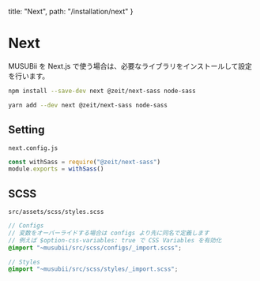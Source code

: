   title: "Next",
  path: "/installation/next"
}

# Next

MUSUBii を Next.js で使う場合は、必要なライブラリをインストールして設定を行います。

```bash
npm install --save-dev next @zeit/next-sass node-sass
```

```bash
yarn add --dev next @zeit/next-sass node-sass
```

## Setting

`next.config.js`

```js
const withSass = require("@zeit/next-sass")
module.exports = withSass()
```

## SCSS

`src/assets/scss/styles.scss`

```scss
// Configs
// 変数をオーバーライドする場合は configs より先に同名で定義します
// 例えば $option-css-variables: true で CSS Variables を有効化
@import "~musubii/src/scss/configs/_import.scss";

// Styles
@import "~musubii/src/scss/styles/_import.scss";
```
